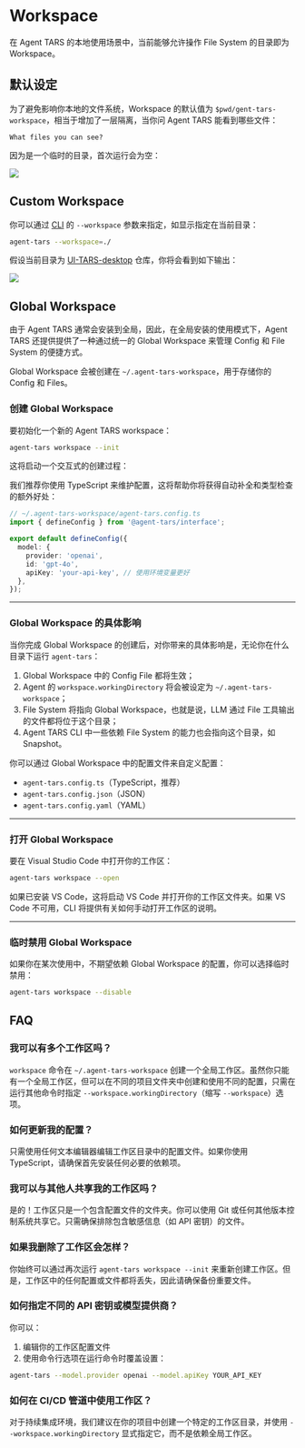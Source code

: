 
# Workspace

在 Agent TARS 的本地使用场景中，当前能够允许操作 File System 的目录即为 Workspace。

## 默认设定

为了避免影响你本地的文件系统，Workspace 的默认值为 `$pwd/gent-tars-workspace`，相当于增加了一层隔离，当你问 Agent TARS 能看到哪些文件：

```text
What files you can see?
```

因为是一个临时的目录，首次运行会为空：

![](/list-files.png)


## Custom Workspace

你可以通过 [CLI](./cli.mdx) 的 `--workspace` 参数来指定，如显示指定在当前目录：

```bash
agent-tars --workspace=./
```

假设当前目录为 [UI-TARS-desktop](https://github.com/bytedance/UI-TARS-desktop) 仓库，你将会看到如下输出：

![](/list-files-custom-workspace.png)


## Global Workspace

由于 Agent TARS 通常会安装到全局，因此，在全局安装的使用模式下，Agent TARS 还提供提供了一种通过统一的 Global Workspace 来管理 Config 和 File System 的便捷方式。

Global Workspace 会被创建在 `~/.agent-tars-workspace`，用于存储你的 Config 和 Files。

### 创建 Global Workspace

要初始化一个新的 Agent TARS workspace：

```bash
agent-tars workspace --init
```

这将启动一个交互式的创建过程：

<VideoPanel
  src="https://lf3-static.bytednsdoc.com/obj/eden-cn/zyha-aulnh/ljhwZthlaukjlkulzlp/docs/videos/create-workspace.mp4"
  loop
  autoPlay
/>

我们推荐你使用 TypeScript 来维护配置，这将帮助你将获得自动补全和类型检查的额外好处：

```typescript
// ~/.agent-tars-workspace/agent-tars.config.ts
import { defineConfig } from '@agent-tars/interface';

export default defineConfig({
  model: {
    provider: 'openai',
    id: 'gpt-4o',
    apiKey: 'your-api-key', // 使用环境变量更好
  },
});
```

---

### Global Workspace 的具体影响

当你完成 Global Workspace 的创建后，对你带来的具体影响是，无论你在什么目录下运行 `agent-tars`：

1. Global Workspace 中的 Config File 都将生效；
2. Agent 的 `workspace.workingDirectory` 将会被设定为 `~/.agent-tars-workspace`；
3. File System 将指向 Global Workspace，也就是说，LLM 通过 File 工具输出的文件都将位于这个目录；
4. Agent TARS CLI 中一些依赖 File System 的能力也会指向这个目录，如 Snapshot。

你可以通过 Global Workspace 中的配置文件来自定义配置：

- `agent-tars.config.ts`（TypeScript，推荐）
- `agent-tars.config.json`（JSON）
- `agent-tars.config.yaml`（YAML）

---

### 打开 Global Workspace

要在 Visual Studio Code 中打开你的工作区：

```bash
agent-tars workspace --open
```

如果已安装 VS Code，这将启动 VS Code 并打开你的工作区文件夹。如果 VS Code 不可用，CLI 将提供有关如何手动打开工作区的说明。

---

### 临时禁用 Global Workspace

如果你在某次使用中，不期望依赖 Global Workspace 的配置，你可以选择临时禁用：

```bash
agent-tars workspace --disable
```

## FAQ

### 我可以有多个工作区吗？

`workspace` 命令在 `~/.agent-tars-workspace` 创建一个全局工作区。虽然你只能有一个全局工作区，但可以在不同的项目文件夹中创建和使用不同的配置，只需在运行其他命令时指定 `--workspace.workingDirectory`（缩写 `--workspace`）选项。

### 如何更新我的配置？

只需使用任何文本编辑器编辑工作区目录中的配置文件。如果你使用 TypeScript，请确保首先安装任何必要的依赖项。

### 我可以与其他人共享我的工作区吗？

是的！工作区只是一个包含配置文件的文件夹。你可以使用 Git 或任何其他版本控制系统共享它。只需确保排除包含敏感信息（如 API 密钥）的文件。

### 如果我删除了工作区会怎样？

你始终可以通过再次运行 `agent-tars workspace --init` 来重新创建工作区。但是，工作区中的任何配置或文件都将丢失，因此请确保备份重要文件。

### 如何指定不同的 API 密钥或模型提供商？

你可以：

1. 编辑你的工作区配置文件
2. 使用命令行选项在运行命令时覆盖设置：

```bash
agent-tars --model.provider openai --model.apiKey YOUR_API_KEY
```

### 如何在 CI/CD 管道中使用工作区？

对于持续集成环境，我们建议在你的项目中创建一个特定的工作区目录，并使用 `--workspace.workingDirectory` 显式指定它，而不是依赖全局工作区。
